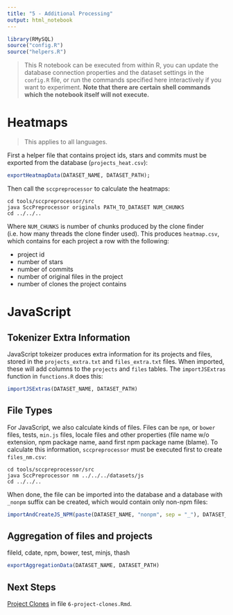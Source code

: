 ```yaml
---
title: "5 - Additional Processing"
output: html_notebook
---
```


```r
library(RMySQL)
source("config.R")
source("helpers.R")
```

> This R notebook can be executed from within R, you can update the database connection properties and the dataset settings in the `config.R` file, or run the commands specified here interactively if you want to experiment. **Note that there are certain shell commands which the notebook itself will not execute.**

# Heatmaps

> This applies to all languages. 

First a helper file that contains project ids, stars and commits must be exported from the database (`projects_heat.csv`):

```r
exportHeatmapData(DATASET_NAME, DATASET_PATH);
```

Then call the `sccpreprocessor` to calculate the heatmaps:

    cd tools/sccpreprocessor/src
    java SccPreprocessor originals PATH_TO_DATASET NUM_CHUNKS
    cd ../../..
    
Where `NUM_CHUNKS` is number of chunks produced by the clone finder (i.e. how many threads the clone finder used). This produces `heatmap.csv`, which contains for each project a row with the following:

- project id
- number of stars 
- number of commits
- number of original files in the project
- number of clones the project contains

# JavaScript

## Tokenizer Extra Information

JavaScript tokeizer produces extra information for its projects and files, stored in the `projects_extra.txt` and `files_extra.txt` files. When imported, these will add columns to the `projects` and `files` tables. The `importJSExtras` function in `functions.R` does this:

```r
importJSExtras(DATASET_NAME, DATASET_PATH)
```

## File Types

For JavaScript, we also calculate kinds of files. Files can be `npm`, or `bower` files, tests, `min.js` files, locale files and other properties (file name w/o extension, npm package name, aand first npm package name (blame). To calculate this information, `sccpreprocessor` must be executed first to create `files_nm.csv`:


    cd tools/sccpreprocessor/src
    java SccPreprocessor nm ../../../datasets/js
    cd ../../..
    
When done, the file can be imported into the database and a database with `_nonpm` suffix can be created, which would contain only non-npm files:    
    
```r
importAndCreateJS_NPM(paste(DATASET_NAME, "nonpm", sep = "_"), DATASET_NAME, DATASET_PATH)
```

## Aggregation of files and projects

fileId, cdate, npm, bower, test, minjs, thash

```r
exportAggregationData(DATASET_NAME, DATASET_PATH)
```





## Next Steps

[Project Clones](6-project-clones.Rmd) in file `6-project-clones.Rmd`.

    
